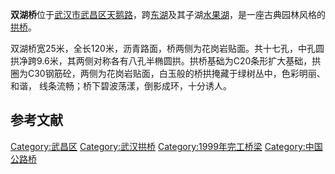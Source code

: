 {{Infobox_Bridge
|bridge_name=双湖桥
|native_name=
|image=
|image_size=
|caption=
|official_name=
|carries=[[武汉市|武汉市]][[武昌区|武昌区]][[天鹅路|天鹅路]]
|crosses=[[武汉东湖|东湖]]
|locale=[[武汉市|武汉市]]
|maint=
|id=
|design=[[拱桥|拱桥]]
|mainspan={{convert|9.6|m|ft|2}}<ref>{{cite web|title=双湖桥|url=http://www.whfz.gov.cn/szfw/qdsc/201004/t20100420_35122.shtml|publisher=武汉市情网|accessdate=2012-03-23}}</ref>
|length={{convert|120|m|ft|2}}
|width={{convert|25|m|ft|2}}
|height=
|load=
|clearance=
|below=
|aadtraffic=
|traffic=
|designed_by=[[武汉市市政工程设计研究院|武汉市市政工程设计研究院]]
|begin=1998年5月15日
|complete=
|open=1999年5月20日
|closed= 
|destruction=
|toll=
|also_known_as=
|map_cue=
|map_image=
|map_text=
|map_width= 
|coordinates=
|lat=
|long=
|extra=
}}

'''双湖桥'''位于[[武汉市|武汉市]][[武昌区|武昌区]][[天鹅路|天鹅路]]，跨[[武汉东湖|东湖]]及其子湖[[水果湖|水果湖]]，是一座古典园林风格的[[拱桥|拱桥]]。

双湖桥宽25米，全长120米，沥青路面，桥两侧为花岗岩贴面。共十七孔，中孔圆拱净跨9.6米，其两侧对称各有八孔半椭圆拱。拱桥基础为C20条形扩大基础，拱圈为C30钢筋砼，两侧为花岗岩贴面，白玉般的桥拱掩藏于绿树丛中，色彩明丽、和谐， 线条流畅；桥下碧波荡漾，倒影成环，十分诱人。

==参考文献==
{{reflist}}

{{武汉桥梁}}
{{武汉小作品}}

[[Category:武昌区|Category:武昌区]]
[[Category:武汉拱桥|Category:武汉拱桥]]
[[Category:1999年完工桥梁|Category:1999年完工桥梁]]
[[Category:中国公路桥|Category:中国公路桥]]